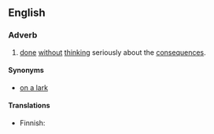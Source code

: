 ==English==

===Adverb===
{{en-adv|-|head=[[on]] a [[whim]]}}

# {{context|idiomatic}} [[done]] [[without]] [[think]]ing seriously about the [[consequences]].

====Synonyms====
* [[on a lark]]

====Translations====
{{trans-top|done without thinking seriously about the consequences}}
* Finnish: {{t-|fi|hetken mielijohteesta}}
{{trans-mid}}
{{trans-bottom}}